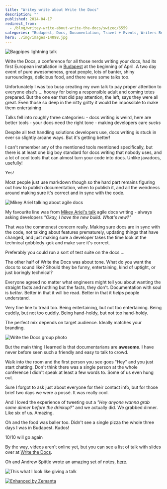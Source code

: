 ```yaml
---
title: "Writey write about Write the Docs"
description: ""
published: 2014-04-17
redirect_from:
  - /blog/writey-write-about-write-the-docs/swizec/6559
categories: "Budapest, Docs, Documentation, Travel + Events, Writers Resources"
hero: ./img/images-14098.jpg
---
```


![Bagpipes lightning talk](./img/images-14098.jpg "Bagpipes lightning talk")![]()

Write the Docs, a conference for all those nerds writing your docs, had its first European installation in [Budapest](<http://maps.google.com/maps?ll=47.4719444444,19.0502777778&spn=0.1,0.1&q=47.4719444444,19.0502777778 (Budapest)&t=h> "Budapest") at the beginning of April. A two day event of pure awesomeness, great people, lots of banter, shiny surroundings, delicious food, and there were some talks too.

Unfortunately I was too busy creating my own talk to pay proper attention to everyone else's ... hooray for being a responsible adult and coming totes prepared. But the one ear that did pay attention, the left, says they were all great. Even those so deep in the nitty gritty it would be impossible to make them entertaining.

Talks fell into roughly three categories: - docs writing is weird, here are better tools - your docs need the right tone - making developers care _sucks_

Despite all text handling solutions developers use, docs writing is stuck in ever so slightly arcane ways. But it's getting better!

I can't remember any of the mentioned tools mentioned specifically, but there is at least one big boy standard for docs writing that nobody uses, and a lot of cool tools that can almost turn your code into docs. Unlike javadocs, usefully!

Yes!

Most people just use markdown though so the hard part remains figuring out how to publish documentation, when to publish it, and all the weirdness around making sure it's correct and in sync with the code.

![Mikey Ariel talking about agile docs](./img/images-14099.jpg "Mikey Ariel talking about agile docs")

My favourite line was from [Mikey Ariel's talk](http://docs.writethedocs.org/2014/eu/talks/#mikey-ariel-your-personal-tech-writing-agile-manifesto-or-scrum-is-not-a-4-character-word) agile docs writing - always asking developers _"Okay, I have the new build. What's new?"_

That was the commonest concern really. Making sure docs are in sync with the code, not talking about features prematurely, updating things that have changed, and just making sure a developer takes the time look at the technical gobbledy-gok and make sure it's correct.

Preferably you could run a sort of test suite on the docs ...

The other half of Write the Docs was about tone. What do you want the docs to sound like? Should they be funny, entertaining, kind of uptight, or just boringly technical?

Everyone agreed no matter what engineers might tell you about wanting the straight facts and nothing but the facts, they don't. Documentation with soul is _better_. Better in that it will be read. Better in that it _helps_ people understand.

Very fine line to tread too. Being entertaining, but not too entertaining. Being cuddly, but not too cuddly. Being hand-holdy, but not too hand-holdy.

The perfect mix depends on target audience. Ideally matches your branding.

![Write the Docs group photo](./img/images-14100.jpg "Write the Docs group photo")

But the main thing I learned is that documentarians are **awesome**. I have never before seen such a friendly and easy to talk to crowd.

Walk into the room and the first person you see goes "Hey" and you just start chatting. Don't think there was a single person at the whole conference I didn't speak at least a few words to. Some of us even hung out.

Sure I forgot to ask just about everyone for their contact info, but for those brief two days we were a possé. It was really cool.

And I loved the experience of tweeting out a _"Hey anyone wanna grab some dinner before the drinkup?"_ and we actually did. We grabbed dinner. Like six of us. Amazing.

Oh and the food was baller too. Didn't see a single pizza the whole three days I was in Budapest. Kudos!

10/10 will go again

By the way, videos aren't online yet, but you can see a list of talk with slides over at [Write the Docs](http://docs.writethedocs.org/2014/eu/talks/).

Oh and Andrew Spittle wrote an amazing set of notes, [here](http://andrewspittle.com/).

![This what I look like giving a talk](./img/images-14102.jpg "This what I look like giving a talk")

[![Enhanced by Zemanta](https://img.zemanta.com/zemified_e.png?x-id=14ae67ee-aaa1-4867-aa04-26a09ecc0204)](http://www.zemanta.com/?px "Enhanced by Zemanta")

